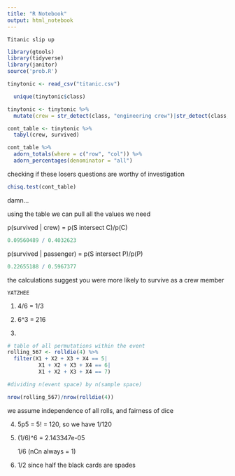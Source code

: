 ```yaml
---
title: "R Notebook"
output: html_notebook
---
```


    Titanic slip up
    
```r
library(gtools)
library(tidyverse)
library(janitor)
source('prob.R')

tinytonic <- read_csv("titanic.csv")
```

```r

  unique(tinytonic$class)
```


```r
tinytonic <- tinytonic %>% 
  mutate(crew = str_detect(class, "engineering crew")|str_detect(class, "deck crew")|str_detect(class, "restaurant staff")|str_detect(class, "victualling crew"))
```


```r
cont_table <- tinytonic %>% 
  tabyl(crew, survived)
```

```r
cont_table %>% 
  adorn_totals(where = c("row", "col")) %>% 
  adorn_percentages(denominator = "all")
```


checking if these losers questions are worthy of investigation 
```r
chisq.test(cont_table)
```
damn...


using the table we can pull all the values we need

p(survived | crew) = p(S intersect C)/p(C)
```r
0.09560489 / 0.4032623
```

p(survived | passenger) = p(S intersect P)/p(P)

```r
0.22655188 / 0.5967377
```

the calculations suggest you were more likely to survive as a crew member



    YATZHEE
    
1. 4/6 = 1/3

2. 6^3 = 216

3. 

```r

# table of all permutations within the event
rolling_567 <- rolldie(4) %>% 
  filter(X1 + X2 + X3 + X4 == 5|
          X1 + X2 + X3 + X4 == 6|
          X1 + X2 + X3 + X4 == 7)

#dividing n(event space) by n(sample space)

nrow(rolling_567)/nrow(rolldie(4))
```

we assume independence of all rolls, and fairness of dice

4. 5p5 = 5! = 120, so we have 1/120

5. (1/6)^6 = 2.143347e-05
    
    1/6 (nCn always = 1)
    
6. 1/2 since half the black cards are spades
      